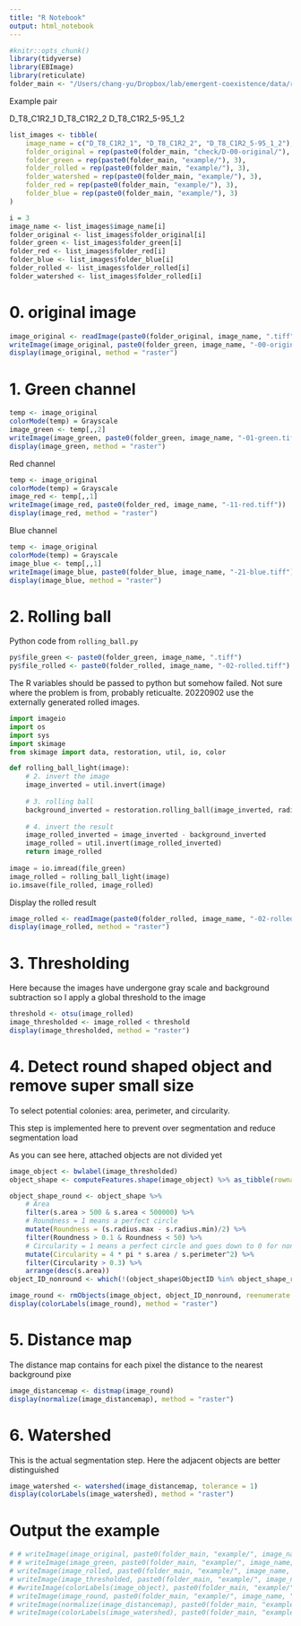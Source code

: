 ```yaml
---
title: "R Notebook"
output: html_notebook
---
```


```r
#knitr::opts_chunk()
library(tidyverse)
library(EBImage)
library(reticulate)
folder_main <- "/Users/chang-yu/Dropbox/lab/emergent-coexistence/data/raw/plate_scan/emergent_coexistence_plate_scan_check/"
```


Example pair 

D_T8_C1R2_1
D_T8_C1R2_2 
D_T8_C1R2_5-95_1_2


```r
list_images <- tibble(
    image_name = c("D_T8_C1R2_1", "D_T8_C1R2_2", "D_T8_C1R2_5-95_1_2"),
    folder_original = rep(paste0(folder_main, "check/D-00-original/"), 3),
    folder_green = rep(paste0(folder_main, "example/"), 3),
    folder_rolled = rep(paste0(folder_main, "example/"), 3),
    folder_watershed = rep(paste0(folder_main, "example/"), 3),
    folder_red = rep(paste0(folder_main, "example/"), 3),
    folder_blue = rep(paste0(folder_main, "example/"), 3)
)

i = 3
image_name <- list_images$image_name[i]
folder_original <- list_images$folder_original[i]
folder_green <- list_images$folder_green[i]
folder_red <- list_images$folder_red[i]
folder_blue <- list_images$folder_blue[i]
folder_rolled <- list_images$folder_rolled[i]
folder_watershed <- list_images$folder_rolled[i]
```

# 0. original image

```r
image_original <- readImage(paste0(folder_original, image_name, ".tiff"))
writeImage(image_original, paste0(folder_green, image_name, "-00-original.tiff"))
display(image_original, method = "raster")
```

# 1. Green channel

```r
temp <- image_original
colorMode(temp) = Grayscale
image_green <- temp[,,2]
writeImage(image_green, paste0(folder_green, image_name, "-01-green.tiff"))
display(image_green, method = "raster")
```
Red channel

```r
temp <- image_original
colorMode(temp) = Grayscale
image_red <- temp[,,1]
writeImage(image_red, paste0(folder_red, image_name, "-11-red.tiff"))
display(image_red, method = "raster")
```

Blue channel

```r
temp <- image_original
colorMode(temp) = Grayscale
image_blue <- temp[,,1]
writeImage(image_blue, paste0(folder_blue, image_name, "-21-blue.tiff"))
display(image_blue, method = "raster")
```




# 2. Rolling ball

Python code from `rolling_ball.py`

```r
py$file_green <- paste0(folder_green, image_name, ".tiff")
py$file_rolled <- paste0(folder_rolled, image_name, "-02-rolled.tiff")
```

The R variables should be passed to python but somehow failed. Not sure where the problem is from, probably reticualte. 20220902 use the externally generated rolled images.

```python
import imageio
import os
import sys
import skimage
from skimage import data, restoration, util, io, color

def rolling_ball_light(image):
    # 2. invert the image
    image_inverted = util.invert(image)
    
    # 3. rolling ball
    background_inverted = restoration.rolling_ball(image_inverted, radius = 80, num_threads = 10)
    
    # 4. invert the result
    image_rolled_inverted = image_inverted - background_inverted
    image_rolled = util.invert(image_rolled_inverted)
    return image_rolled
    
image = io.imread(file_green)
image_rolled = rolling_ball_light(image)
io.imsave(file_rolled, image_rolled)
```

Display the rolled result

```r
image_rolled <- readImage(paste0(folder_rolled, image_name, "-02-rolled.tiff"))
display(image_rolled, method = "raster")
```



# 3. Thresholding

Here because the images have undergone gray scale and background subtraction so I apply a global threshold to the image

```r
threshold <- otsu(image_rolled)
image_thresholded <- image_rolled < threshold
display(image_thresholded, method = "raster")
```

# 4. Detect round shaped object and remove super small size

To select potential colonies: area, perimeter, and circularity.

This step is implemented here to prevent over segmentation and reduce segmentation load

As you can see here, attached objects are not divided yet

```r
image_object <- bwlabel(image_thresholded)
object_shape <- computeFeatures.shape(image_object) %>% as_tibble(rownames = "ObjectID")

object_shape_round <- object_shape %>%
    # Area
    filter(s.area > 500 & s.area < 500000) %>%
    # Roundness = 1 means a perfect circle
    mutate(Roundness = (s.radius.max - s.radius.min)/2) %>%
    filter(Roundness > 0.1 & Roundness < 50) %>%
    # Circularity = 1 means a perfect circle and goes down to 0 for non-cicular shapes
    mutate(Circularity = 4 * pi * s.area / s.perimeter^2) %>%
    filter(Circularity > 0.3) %>%
    arrange(desc(s.area))
object_ID_nonround <- which(!(object_shape$ObjectID %in% object_shape_round$ObjectID))

image_round <- rmObjects(image_object, object_ID_nonround, reenumerate = F)
display(colorLabels(image_round), method = "raster")
```

# 5. Distance map

The distance map contains for each pixel the distance to the nearest background pixe


```r
image_distancemap <- distmap(image_round)
display(normalize(image_distancemap), method = "raster")
```

# 6. Watershed

This is the actual segmentation step. Here the adjacent objects are better distinguished

```r
image_watershed <- watershed(image_distancemap, tolerance = 1)
display(colorLabels(image_watershed), method = "raster")
```



# Output the example

```r
# # writeImage(image_original, paste0(folder_main, "example/", image_name, "-00-original.tiff"))
# # writeImage(image_green, paste0(folder_main, "example/", image_name, "-01-green.tiff"))
# writeImage(image_rolled, paste0(folder_main, "example/", image_name, "-02-rolled.tiff"))
# writeImage(image_thresholded, paste0(folder_main, "example/", image_name, "-03-threshold.tiff"))
# #writeImage(colorLabels(image_object), paste0(folder_main, "example/", image_name, "-03a-object.tiff"))
# writeImage(image_round, paste0(folder_main, "example/", image_name, "-04-round_object.tiff"))
# writeImage(normalize(image_distancemap), paste0(folder_main, "example/", image_name, "-05-distance_map.tiff"))
# writeImage(colorLabels(image_watershed), paste0(folder_main, "example/", image_name, "-06-watershed.tiff"))
```












